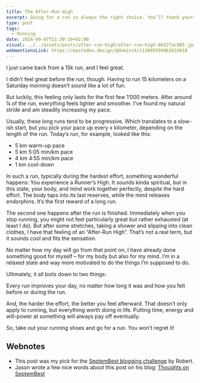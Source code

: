 ```yaml
---
title: The After-Run High
excerpt: Going for a run is always the right choice. You’ll thank yourself afterward.
type: post
tags:
  - Running
date: 2024-09-07T11:30:10+02:00
visual: ../../assets/posts/after-run-high/after-run-high-0032fac985.jpg
webmentionsLink: https://mastodon.design/@dominik/113095599963433018
---
```


I just came back from a 15k run, and I feel great.

I didn’t feel great before the run, though. Having to run 15 kilometers on a Saturday morning doesn’t sound like a lot of fun.

But luckily, this feeling only lasts for the first few 1’000 meters. After around ¼ of the run, everything feels lighter and smoother. I’ve found my natural stride and am steadily increasing my pace.

Usually, these long runs tend to be progressive. Which translates to a slow-ish start, but you pick your pace up every x kilometer, depending on the length of the run. Today’s run, for example, looked like this:

- 5 km warm-up pace
- 5 km 5:05 min/km pace
- 4 km 4:55 min/km pace
- 1 km cool-down

In such a run, typically during the hardest effort, something wonderful happens: You experience a Runner’s High. It sounds kinda spiritual, but in this state, your body, and mind work together perfectly, despite the hard effort. The body taps into its last reserves, while the mind releases endorphins. It’s the first reward of a long run.

The second one happens after the run is finished. Immediately when you stop running, you might not feel particularly great but rather exhausted (at least I do). But after some stretches, taking a shower and slipping into clean clothes, I have that feeling of an “After-Run High”. That’s not a real term, but it sounds cool and fits the sensation.

No matter how my day will go from that point on, I have already done something good for myself – for my body but also for my mind. I’m in a relaxed state and way more motivated to do the things I’m supposed to do.

Ultimately, it all boils down to two things:

Every run improves your day, no matter how long it was and how you felt before or during the run.

And, the harder the effort, the better you feel afterward. That doesn’t only apply to running, but everything worth doing in life. Putting time, energy and will-power at something will always pay off eventually.

So, take out your running shoes and go for a run. You won’t regret it!

## Webnotes

- This post was my pick for the [SeptemBest blogging challenge](https://birming.com/septembest-blog-challenge/) by Robert.
- Jason wrote a few nice words about this post on his blog: [Thoughts on SeptemBest](https://scatterbrained.jasonkratz.me/thoughts-on-septembest/)
